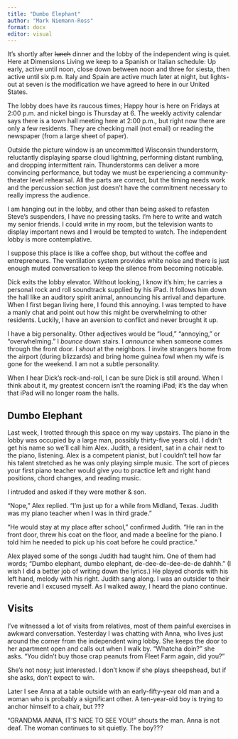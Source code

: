 ```yaml
---
title: "Dumbo Elephant"
author: "Mark Niemann-Ross"
format: docx
editor: visual
---
```


It's shortly after ~~lunch~~ dinner and the lobby of the independent wing is quiet. Here at Dimensions Living we keep to a Spanish or Italian schedule: Up early, active until noon, close down between noon and three for siesta, then active until six p.m. Italy and Spain are active much later at night, but lights-out at seven is the modification we have agreed to here in our United States.

The lobby does have its raucous times; Happy hour is here on Fridays at 2:00 p.m. and nickel bingo is Thursday at 6. The weekly activity calendar says there is a town hall meeting here at 2:00 p.m., but right now there are only a few residents. They are checking mail (not email) or reading the newspaper (from a large sheet of paper).

Outside the picture window is an uncommitted Wisconsin thunderstorm, reluctantly displaying sparse cloud lightning, performing distant rumbling, and dropping intermittent rain. Thunderstorms can deliver a more convincing performance, but today we must be experiencing a community-theater level rehearsal. All the parts are correct, but the timing needs work and the percussion section just doesn't have the commitment necessary to really impress the audience. 

I am hanging out in the lobby, and other than being asked to refasten Steve's suspenders, I have no pressing tasks. I'm here to write and watch my senior friends. I could write in my room, but the television wants to display important news and I would be tempted to watch. The independent lobby is more contemplative.

I suppose this place is like a coffee shop, but without the coffee and entrepreneurs. The ventilation system provides white noise and there is just enough muted conversation to keep the silence from becoming noticable.

Dick exits the lobby elevator. Without looking, I know it's him; he carries a personal rock and roll soundtrack supplied by his iPad. It follows him down the hall like an auditory spirit animal, announcing his arrival and departure. When I first began living here, I found this annoying. I was tempted to have a manly chat and point out how this might be overwhelming to other residents. Luckily, I have an aversion to conflict and never brought it up.

I have a big personality. Other adjectives would be "loud," "annoying," or "overwhelming." I *bounce* down stairs. I *announce* when someone comes through the front door. I *shout* at the neighbors. I invite strangers home from the airport (during blizzards) and bring home guinea fowl when my wife is gone for the weekend. I am not a subtle personality.

When I hear Dick's rock-and-roll, I can be sure Dick is still around. When I think about it, my greatest concern isn't the roaming iPad; it's the day when that iPad will no longer roam the halls.

## Dumbo Elephant

Last week, I trotted through this space on my way upstairs. The piano in the lobby was occupied by a large man, possibly thirty-five years old. I didn't get his name so we'll call him Alex. Judith, a resident, sat in a chair next to the piano, listening. Alex is a competent pianist, but I couldn't tell how far his talent stretched as he was only playing simple music. The sort of pieces your first piano teacher would give you to practice left and right hand positions, chord changes, and reading music.

I intruded and asked if they were mother & son.

"Nope," Alex replied. "I'm just up for a while from Midland, Texas. Judith was my piano teacher when I was in third grade."

"He would stay at my place after school," confirmed Judith. "He ran in the front door, threw his coat on the floor, and made a beeline for the piano. I told him he needed to pick up his coat before he could practice."

Alex played some of the songs Judith had taught him. One of them had words; "Dumbo elephant, dumbo elephant, de-dee-de-dee-de-de dahhh." (I wish I did a better job of writing down the lyrics.) He played chords with his left hand, melody with his right. Judith sang along. I was an outsider to their reverie and I excused myself. As I walked away, I heard the piano continue. 

## Visits

I've witnessed a lot of visits from relatives, most of them painful exercises in awkward conversation. Yesterday I was chatting with Anna, who lives just around the corner from the independent wing lobby. She keeps the door to her apartment open and calls out when I walk by. "Whatcha doin?" she asks. "You didn't buy those crap peanuts from Fleet Farm again, did you?"

She's not nosy; just interested. I don't know if she plays sheepshead, but if she asks, don't expect to win.  

Later I see Anna at a table outside with an early-fifty-year old man and a woman who is probably a significant other. A ten-year-old boy is trying to anchor himself to a chair, but ???

"GRANDMA ANNA, IT'S NICE TO SEE YOU!" shouts the man. Anna is not deaf. The woman continues to sit quietly. The boy??? 
